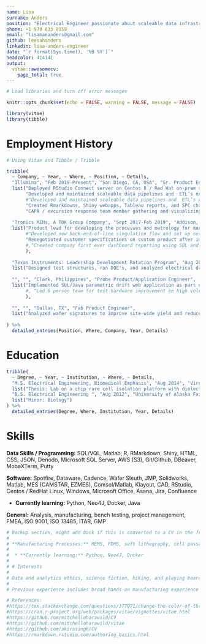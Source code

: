 ---
name: Lisa
surname: Anders
position: "Electrical Engineer passionate about scaleable data infrastructure and actionable analytics in manufacturing. Focused on enabling success through enthusiastic cross-functional collaboration."
phone: +1 979 633 8359
email: "lisamaeanders@gmail.com"
github: leesahanders
linkedin: lisa-anders-engineer
date: "`r format(Sys.time(), '%B %Y')`"
headcolor: 414141
output: 
  vitae::awesomecv:
    page_total: true
---


```{r setup, include=FALSE}
# Load libraries and turn off error messages

knitr::opts_chunk$set(echo = FALSE, warning = FALSE, message = FALSE)

library(vitae)
library(tibble)
```

# Employment History

```{r}
# Using Vitae and Tibble / Tribble

tribble(
  ~ Company, ~ Year, ~ Where, ~ Position, ~ Details,
  "Illumina", "Feb 2019-Present", "San Diego, CA, USA", "Sr. Product Engineer", 
  list("Deployed RStudio Connect server on Centos 8 / Red Hat on-prem server and aligned with information security / data governance requirements leading to successful adoption cross-company with usage by over 7 depaartments and migration to cloud server.",
       "Developed and maintained scaleable data pipelines and  ETL’s on Microsoft SQL, Denodo, Postgres, and tool log data sources for transparent, scaleable, and democratized data insights.",
       #"Developed and maintained scaleable data pipelines and  ETL’s on Microsoft SQL, Denodo, Postgres, and tool log data sources for transparent, scaleable, and democratized data insights. Acted as area facilitator for data pipeline development cross functional team providing business case/project management through Asana and Jira and performing integrity testing.",
       "Created Rmarkdowns, Shiny webapps, Tableau reports, and SPC charts enabling users to make strategic decisions. Example: Developed quasi-realtime Graft Expiring Flow Cells widget which has resulted in >17k / quarter scrap avoidance by the manufacturing team.", 
       "CAPA / excursion response team member gathering and visualizing key process data and led causal analysis studies leading to successful resolution of issues on two separate customer impacting events."),
  
  "Tronics MEMs, A TDK Group Company", "Sept 2017-Feb 2019", "Addison, TX, USA", "BioMEMS Process and Integration Engineer", 
  list("Product lead for developing the processes and metrology for manufacturing 4 unique bioMEMS devices. Managed project schedule and inventory tracking using Waterfall and Agile Methodology. Developed first ever dashboard reporting on critical product and equipment metrics, including tool up/down time, SPC data, and product CPK.",
       #"Developed new back-end-of-line singulation flow and set up outsource vendor: flow directly lead to acquisition of a new contract and capability to produce a custom device at low defect levels (>99% yield).",
       "Renegotiated customer specifications on custom product after improving quality of manufacturing process. Identified root causes of low anodic bond yield through statistical data analysis and DOE's and implemented new clean procedure and best practices to improve process yield by over 30 percent. Developed KOH wet etch for achieving very low surface roughness."
       #,"Created company first ever dashboard reporting using SQL and Microsoft Report Builder for critical product and equipment metrics, including tool up/down time, SPC data, and product CPK."
       ),
    
  "Texas Instruments: Leadership Development Rotation Program", "Aug 2014-Aug 2017", "Dallas, TX, USA", "Process Integration Engineer", 
  list("Designed test structures, ran DOE's, and analyzed electrical data and Wafer Level Reliability (WLR) data to characterize parasitic diode elements on new precision analog technology for automotive applications."),
  
  "", "", "Clark, Philippines", "Probe Product/Application Engineer", 
  list("Implemented SQL/Java parametric drift web application as part of team of developers. Applied statistical process controls, six sigma, and WECO statistics, to catch failures before yield impact."
       #, "Led 6 person team for test hardware improvement on high volume wafer probe manufacturing line."
       ),
  
  "", "", "Dallas, TX", "Fab Product Engineer", 
  list("Analyzed wafer signatures to improve site-wide yield and reduce sources of failure and enabled manufacturing ramp of 5 new devices as part of New Product Introduction (NPI) team.")  
  
) %>%
  detailed_entries(Position, Where, Company, Year, Details)

```



# Education

```{r}
tribble(
  ~ Degree, ~ Year, ~ Institution, ~ Where, ~ Details,
  "M.S. Electrical Engineering, Biomedical Emphasis", "Aug 2014", "Virginia Tech", "Blacksburg, VA",
  list("Thesis: Lab on a chip rare cell isolation platform with dielectrophoretic smart sample focusing, automated whole cell tracking analysis script, and bioinspired on-chip electroactive polymer micropump","Highlight Courses: Machine Vision I and II (OpenCV w/ Matlab), MEMS Manufacturing"),
  "B.S. Electrical Engineering ", "Aug 2012", "University of Alaska Fairbanks", "Fairbanks, AK",
  list("Minor: Biology")
) %>% 
  detailed_entries(Degree, Where, Institution, Year, Details)
```

# Skills

**Data Skills / Programming:** SQL/VQL, Matlab, R, RMarkdown, Shiny, HTML, CSS, JSON, Denodo, Microsoft SQL Server, AWS (S3), Git/Github, DBeaver, MobaXTerm, Putty

**Software:** Spotfire, Dataware, Cadence, Wafer Sleuth, JMP, Solidworks, Matlab, MES (CAMSTAR, EZMES), Comsol/Matlab, Klayout, CAD, RStudio, Centos / RedHat Linux, Windows, Microsoft Office, Asana, Jira, Confluence

* **Currently learning:** Python, Neo4J, Docker, Java

**General:** Analysis, manufacturing, bench testing, project management, FMEA, ISO 9001, ISO 13485, ITAR, GMP

```{r}
# Backup section, might add back if this is converted to a CV in the future 
#
# **Manufacturing Processes:** MEMS, PDMS, soft lithography, cell passaging and handling techniques, failure analysis (SEM, EDX, SAM), photolithography, nanoimprint lithography, wet etch, KOH etching, wafer bond, solvent cleans, plasma ash, RIE and DRIE dry etches, thin films, metallization, metrology, graft, dice, soldering, oscilloscope, etc.
#
#  * **Currently learning:** Python, Neo4J, Docker
#
# # Interests 
# 
# Data and analytics ethics, science fiction, hiking, and playing board games with friends. 
#
# Previous experience includes broad hands-on manufacturing experience in both high-volume and custom semiconductor and bioMEMS fabrication.
```

```{r}
# References: 
#https://tex.stackexchange.com/questions/377071/change-the-color-of-three-first-letters-in-awesome-cv-posquito-from-red-to-blu
#https://cran.r-project.org/web/packages/vitae/vignettes/vitae.html
#https://github.com/mitchelloharawild/CV
#https://github.com/mitchelloharawild/vitae
#https://github.com/akirosingh/CV
#https://rmarkdown.rstudio.com/authoring_basics.html
```


